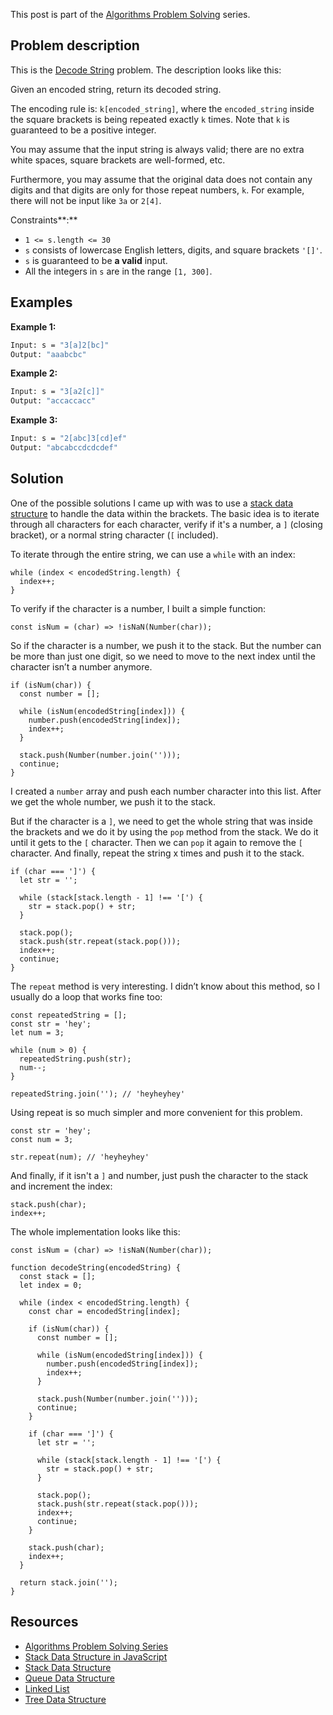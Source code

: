 <SmoothRender>

This post is part of the [Algorithms Problem Solving](/series/algorithms-problem-solving) series.

## Problem description

This is the [Decode String](https://leetcode.com/problems/decode-string/) problem. The description looks like this:

Given an encoded string, return its decoded string.

The encoding rule is: `k[encoded_string]`, where the `encoded_string` inside the square brackets is being repeated exactly `k` times. Note that `k` is guaranteed to be a positive integer.

You may assume that the input string is always valid; there are no extra white spaces, square brackets are well-formed, etc.

Furthermore, you may assume that the original data does not contain any digits and that digits are only for those repeat numbers, `k`. For example, there will not be input like `3a` or `2[4]`.

Constraints**:**

- `1 <= s.length <= 30`
- `s` consists of lowercase English letters, digits, and square brackets `'[]'`.
- `s` is guaranteed to be **a valid** input.
- All the integers in `s` are in the range `[1, 300]`.

## Examples

**Example 1:**

```bash
Input: s = "3[a]2[bc]"
Output: "aaabcbc"
```

**Example 2:**

```bash
Input: s = "3[a2[c]]"
Output: "accaccacc"
```

**Example 3:**

```bash
Input: s = "2[abc]3[cd]ef"
Output: "abcabccdcdcdef"
```

## Solution

One of the possible solutions I came up with was to use a [stack data structure](/series/data-structures/stack-data-structure) to handle the data within the brackets. The basic idea is to iterate through all characters for each character, verify if it's a number, a `]` (closing bracket), or a normal string character (`[` included).

To iterate through the entire string, we can use a `while` with an index:

```tsx
while (index < encodedString.length) {
  index++;
}
```

To verify if the character is a number, I built a simple function:

```tsx
const isNum = (char) => !isNaN(Number(char));
```

So if the character is a number, we push it to the stack. But the number can be more than just one digit, so we need to move to the next index until the character isn’t a number anymore.

```tsx
if (isNum(char)) {
  const number = [];

  while (isNum(encodedString[index])) {
    number.push(encodedString[index]);
    index++;
  }

  stack.push(Number(number.join('')));
  continue;
}
```

I created a `number` array and push each number character into this list. After we get the whole number, we push it to the stack.

But if the character is a `]`, we need to get the whole string that was inside the brackets and we do it by using the `pop` method from the stack. We do it until it gets to the `[` character. Then we can `pop` it again to remove the `[` character. And finally, repeat the string x times and push it to the stack.

```tsx
if (char === ']') {
  let str = '';

  while (stack[stack.length - 1] !== '[') {
    str = stack.pop() + str;
  }

  stack.pop();
  stack.push(str.repeat(stack.pop()));
  index++;
  continue;
}
```

The `repeat` method is very interesting. I didn’t know about this method, so I usually do a loop that works fine too:

```tsx
const repeatedString = [];
const str = 'hey';
let num = 3;

while (num > 0) {
  repeatedString.push(str);
  num--;
}

repeatedString.join(''); // 'heyheyhey'
```

Using repeat is so much simpler and more convenient for this problem.

```tsx
const str = 'hey';
const num = 3;

str.repeat(num); // 'heyheyhey'
```

And finally, if it isn't a `]` and number, just push the character to the stack and increment the index:

```tsx
stack.push(char);
index++;
```

The whole implementation looks like this:

```tsx
const isNum = (char) => !isNaN(Number(char));

function decodeString(encodedString) {
  const stack = [];
  let index = 0;

  while (index < encodedString.length) {
    const char = encodedString[index];

    if (isNum(char)) {
      const number = [];

      while (isNum(encodedString[index])) {
        number.push(encodedString[index]);
        index++;
      }

      stack.push(Number(number.join('')));
      continue;
    }

    if (char === ']') {
      let str = '';

      while (stack[stack.length - 1] !== '[') {
        str = stack.pop() + str;
      }

      stack.pop();
      stack.push(str.repeat(stack.pop()));
      index++;
      continue;
    }

    stack.push(char);
    index++;
  }

  return stack.join('');
}
```

## Resources

- [Algorithms Problem Solving Series](/series/algorithms-problem-solving)
- [Stack Data Structure in JavaScript](/series/data-structures/stack-data-structure)
- [Stack Data Structure](/series/data-structures/stack-data-structure)
- [Queue Data Structure](/series/data-structures/queue-data-structure)
- [Linked List](/series/data-structures/linked-list-data-structure)
- [Tree Data Structure](/series/data-structures/tree-data-structure)

</SmoothRender>
